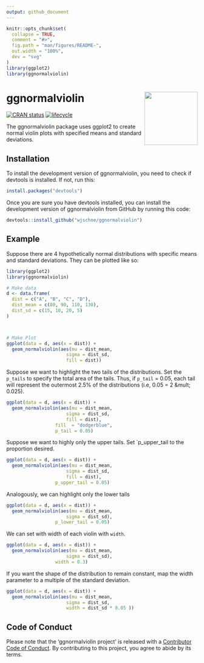 ```yaml
---
output: github_document
---
```


<!-- README.md is generated from README.Rmd. Please edit that file -->

```r
knitr::opts_chunk$set(
  collapse = TRUE,
  comment = "#>",
  fig.path = "man/figures/README-",
  out.width = "100%",
  dev = "svg"
)
library(ggplot2)
library(ggnormalviolin)
```



# ggnormalviolin <img src="man/figures/logo.png" align="right" height=140/>

[![CRAN status](https://www.r-pkg.org/badges/version/ggnormalviolin)](https://cran.r-project.org/package=ggnormalviolin) [![lifecycle](https://img.shields.io/badge/lifecycle-experimental-orange.svg)](https://www.tidyverse.org/lifecycle/#experimental)

The ggnormalviolin package uses ggplot2 to create normal violin plots with specified means and standard deviations.

## Installation 

To install the development version of ggnormalviolin, you need to check
if devtools is installed. If not, run this:

```r
install.packages("devtools")
```

Once you are sure you have devtools installed, you can install the
development version of ggnormalviolin from GitHub by running this code:

```r
devtools::install_github("wjschne/ggnormalviolin")
```

## Example

Suppose there are 4 hypothetically normal distributions with specific means and standard deviations. They can be plotted like so:

```r
library(ggplot2)
library(ggnormalviolin)

# Make data
d <- data.frame(
  dist = c("A", "B", "C", "D"),
  dist_mean = c(80, 90, 110, 130),
  dist_sd = c(15, 10, 20, 5)
)



# Make Plot
ggplot(data = d, aes(x = dist)) +
  geom_normalviolin(aes(mu = dist_mean, 
                      sigma = dist_sd,
                      fill = dist))

```

Suppose we want to highlight the two tails of the distributions. Set the `p_tails` to specify the total area of the tails. Thus, if `p_tail` = 0.05, each tail will represent the outermost 2.5% of the distributions (i.e, 0.05 = 2 &mult; 0.025).


```r
ggplot(data = d, aes(x = dist)) +
  geom_normalviolin(aes(mu = dist_mean, 
                      sigma = dist_sd,
                      fill = dist), 
                  fill  = "dodgerblue",
                  p_tail = 0.05)
```

Suppose we want to highly only the upper tails. Set   `p_upper_tail to the proportion desired. 

```r
ggplot(data = d, aes(x = dist)) +
  geom_normalviolin(aes(mu = dist_mean, 
                      sigma = dist_sd,
                      fill = dist), 
                  p_upper_tail = 0.05)
```

Analogously, we can highlight only the lower tails 

```r
ggplot(data = d, aes(x = dist)) +
  geom_normalviolin(aes(mu = dist_mean, 
                      sigma = dist_sd), 
                  p_lower_tail = 0.05)
```

We can set with width of each violin with `width`.

```r
ggplot(data = d, aes(x = dist)) +
  geom_normalviolin(aes(mu = dist_mean, 
                      sigma = dist_sd), 
                  width = 0.3)
```

If you want the shape of the distribution to remain constant, map the width parameter to a multiple of the standard deviation.

```r
ggplot(data = d, aes(x = dist)) +
  geom_normalviolin(aes(mu = dist_mean, 
                      sigma = dist_sd,
                      width = dist_sd * 0.05 ))
```



## Code of Conduct

Please note that the 'ggnormalviolin project' is released with a [Contributor Code of Conduct](CODE_OF_CONDUCT.md). By contributing to this project, you agree to abide by its terms.
